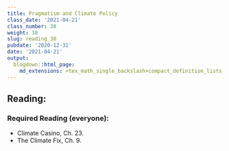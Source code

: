 ```yaml
---
title: Pragmatism and Climate Policy
class_date: '2021-04-21'
class_number: 38
weight: 38
slug: reading_38
pubdate: '2020-12-31'
date: '2021-04-21'
output:
  blogdown::html_page:
    md_extensions: +tex_math_single_backslash+compact_definition_lists
---
```

## Reading:

### Required Reading (everyone):

* Climate Casino, Ch. 23.
* The Climate Fix, Ch. 9.

